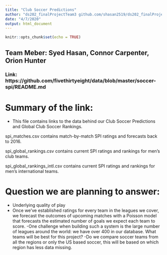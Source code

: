 ```yaml
---
title: "Club Soccer Predictions"
author: "ds202_finalProjectTeam3 github.com/shasan2519/ds202_finalProjectTeam3"
date: "4/7/2020"
output: html_document
---
```


```r
knitr::opts_chunk$set(echo = TRUE)
```
## Team Meber: Syed Hasan, Connor Carpenter, Orion Hunter
### Link: https://github.com/fivethirtyeight/data/blob/master/soccer-spi/README.md

# Summary of the link:
  - This file contains links to the data behind our Club Soccer Predictions and Global Club Soccer Rankings.

spi_matches.csv contains match-by-match SPI ratings and forecasts back to 2016.

spi_global_rankings.csv contains current SPI ratings and rankings for men's club teams.

spi_global_rankings_intl.csv contains current SPI ratings and rankings for men's international teams.
  
# Question we are planning to answer:
  - Underlying quality of play
  - Once we’ve established ratings for every team in the leagues we cover, we forecast the outcomes of upcoming matches with a Poisson model that forecasts the estimated number of goals we expect each team to score.
  -One challenge when building such a system is the large number of leagues around the world: we have over 400 in our database. What teams will be best for this project?
  -Do we compare soccer teams from all the regions or only the US based soccer, this will be based on which region has less data missing.
